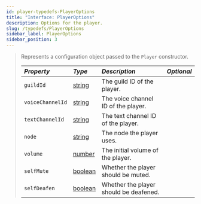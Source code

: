 ```yaml
---
id: player-typedefs-PlayerOptions
title: "Interface: PlayerOptions"
description: Options for the player.
slug: /typedefs/PlayerOptions
sidebar_label: PlayerOptions
sidebar_position: 3
---
```


> Represents a configuration object passed to the `Player` constructor.
> 
> | <i className="fa-solid fa-hashtag"/> Property | <i className="fa-solid fa-font"/> Type                                                              | <i className="fa-solid fa-list"/> Description | <i className="fa-solid fa-flask"/> Optional |
> |:---------------------------------------------|:-----------------------------------------------------------------------------------------------------|:----------------------------------------------|:-------------------------------------------:|
> | `guildId`                                     | [string](https://developer.mozilla.org/en-US/docs/Web/JavaScript/Reference/Global_Objects/String)   | The guild ID of the player.                   | <i className="fa-solid fa-xmark"/>          |
> | `voiceChannelId`                              | [string](https://developer.mozilla.org/en-US/docs/Web/JavaScript/Reference/Global_Objects/String)   | The voice channel ID of the player.           | <i className="fa-solid fa-check"/>          |
> | `textChannelId`                               | [string](https://developer.mozilla.org/en-US/docs/Web/JavaScript/Reference/Global_Objects/String)   | The text channel ID of the player.            | <i className="fa-solid fa-xmark"/>          |
> | `node`                                        | [string](https://developer.mozilla.org/en-US/docs/Web/JavaScript/Reference/Global_Objects/String)   | The node the player uses.                     | <i className="fa-solid fa-check"/>          |
> | `volume`                                      | [number](https://developer.mozilla.org/en-US/docs/Web/JavaScript/Reference/Global_Objects/Number)   | The initial volume of the player.             | <i className="fa-solid fa-check"/>          |
> | `selfMute`                                    | [boolean](https://developer.mozilla.org/en-US/docs/Web/JavaScript/Reference/Global_Objects/Boolean) | Whether the player should be muted.           | <i className="fa-solid fa-check"/>          |
> | `selfDeafen`                                  | [boolean](https://developer.mozilla.org/en-US/docs/Web/JavaScript/Reference/Global_Objects/Boolean) | Whether the player should be deafened.        | <i className="fa-solid fa-check"/>          |